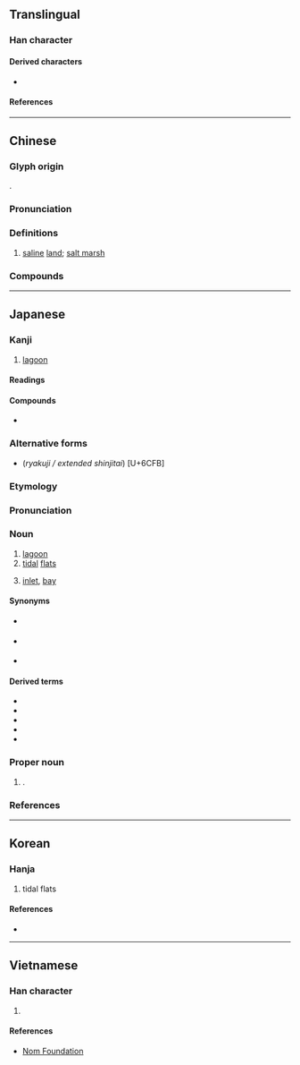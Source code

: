 {{character info}}
==Translingual==

===Han character===
{{Han char|rn=85|rad=水|as=12|sn=15|four=37127|canj=EHXF|ids=⿰氵舄}}

====Derived characters====
* {{l|mul|[[𧂙]]}}

====References====
{{Han ref|kx=0649.160|dkj=18247|dj=1059.100|hdz=31743.090|uh=6F5F}}

----

==Chinese==
{{zh-forms|alt=澙,舄}}

===Glyph origin===
{{Han etym}}
{{Han compound|水|舄|ls=psc|c1=s|c2=p}}.

===Pronunciation===
{{zh-pron
|m=xì
|c=sik1
|mc=y
|oc=y
|cat=n
}}

===Definitions===
{{zh-hanzi}}

# [[saline]] [[land]]; [[salt marsh]]

===Compounds===
{{zh-der|潟滷|潟鹵|新潟|潟湖|鹹潟}}

----

==Japanese==

===Kanji===
{{ja-kanji|grade=c|rs=水12}}

# [[lagoon]]

====Readings====
{{ja-readings
|goon=しゃく<しやく
|kanon=せき
|kun=かた-
|nanori=がら
}}

====Compounds====
* {{ja-r|潟%湖|せき%こ}}

===Alternative forms===
* (''ryakuji / extended shinjitai'') {{ja-l|泻}} [U+6CFB]

===Etymology===
{{ja-kanjitab|かた|yomi=k}}
{{rfe|ja}}

===Pronunciation===
{{ja-pron|y=k|かた|acc=2|acc_ref=DJR}}

===Noun===
{{ja-noun|かた}}

# [[lagoon]]
# [[tidal]] [[flat]]s
# {{lb|ja|historical|sort=かた}} [[inlet]], [[bay]]

====Synonyms====
* {{sense|lagoon}} {{ja-r|ラグーン}}
* {{sense|tidal flat}} {{ja-r|干%潟|ひ%がた}}
* {{sense|inlet}} {{ja-r|入り江|いりえ}}

====Derived terms====
{{der-top}}
* {{ja-r|明石%潟|アカシ%ガタ}}
* {{ja-r|潮%干%潟|しお%ひ%-がた|[[ebb tide]] [[beach]]}}
* {{ja-r|難波%潟|^なにわ%-がた}}
* {{ja-r|新潟|^にいがた}}
* {{ja-r|八郎%潟|^はちろう%-がた}}
{{der-bottom}}

===Proper noun===
{{ja-pos|proper|がた}}

# {{surname|ja|sort=かた}}.

===References===
<references/>

----

==Korean==

===Hanja===
{{ko-hanja|개펄|석}}

# tidal flats

====References====
* {{Hanja ref|nav=10000}}

----

==Vietnamese==

===Han character===
{{vi-readings|rs=水12|reading=tích}}

# {{rfdef|vi|sort=水12}}

====References====
*[http://nomfoundation.org/common/nom_details.php?codepoint=6f5f Nom Foundation]